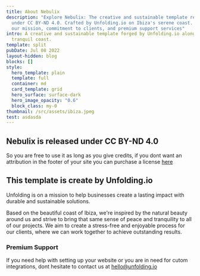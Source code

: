 ```yaml
---
title: About Nebulix
description: "Explore Nebulix: The creative and sustainable template released
  under CC BY-ND 4.0. Crafted by Unfolding.io on Ibiza's serene coast. Discover
  our mission, commitment to clients, and premium support services"
intro: A creative and sustainable template forged by Unfolding.io along Ibiza's
  tranquil coast.
template: split
pubDate: Jul 08 2022
layout-hidden: blog
blocks: []
style:
  hero_template: plain
  template: full
  container: md
  card_template: grid
  hero_surface: surface-dark
  hero_image_opacity: "0.6"
  block_class: my-0
thumbnail: /src/assets/ibiza.jpeg
test: asdasda
---
```


## Nebulix is released under CC BY-ND 4.0

So you are free to use it as long as you give credits, if you dont want an attribution in the footer of your site you can purchase a license [here](https://nebulix.unfolding.io/shop/nebulix-license/)

## This template is create by Unfolding.io

Unfolding is on a mission to help businesses create a lasting impact with durable and sustainable solutions.

Based on the beautiful coast of Ibiza, we're inspired by the natural beauty around us and strive to bring that same sense of peace and tranquility to all of our projects. We aim to create a stress-free and enjoyable process for our clients, where we can work together to achieve outstanding results.

### Premium Support

If you need help with setting up your website or you are in need for cutom integrations, dont hesitate to contact us at hello@unfolding.io
